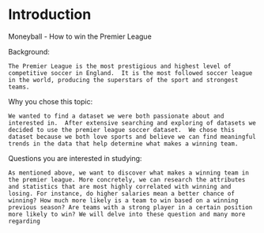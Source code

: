 # Introduction
Moneyball - How to win the Premier League

Background:
	
	The Premier League is the most prestigious and highest level of competitive soccer in England.  It is the most followed soccer league in the world, producing the superstars of the sport and strongest teams.  
 
Why you chose this topic:

	We wanted to find a dataset we were both passionate about and interested in.  After extensive searching and exploring of datasets we decided to use the premier league soccer dataset.  We chose this dataset because we both love sports and believe we can find meaningful trends in the data that help determine what makes a winning team.

Questions you are interested in studying: 

	As mentioned above, we want to discover what makes a winning team in the premier league. More concretely, we can research the attributes and statistics that are most highly correlated with winning and losing. For instance, do higher salaries mean a better chance of winning? How much more likely is a team to win based on a winning previous season? Are teams with a strong player in a certain position more likely to win? We will delve into these question and many more regarding 

